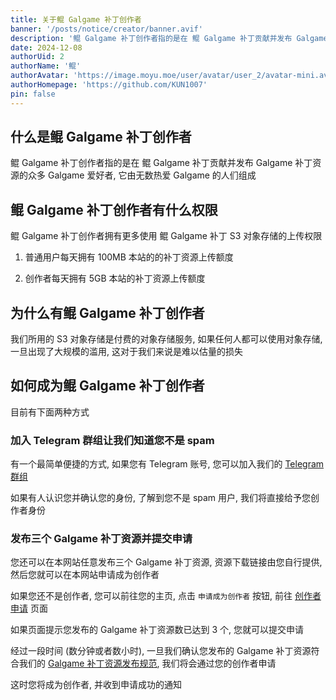 ```yaml
---
title: 关于鲲 Galgame 补丁创作者
banner: '/posts/notice/creator/banner.avif'
description: '鲲 Galgame 补丁创作者指的是在 鲲 Galgame 补丁贡献并发布 Galgame 补丁资源的众多 Galgame 爱好者, 它由无数热爱 Galgame 的人们组成'
date: 2024-12-08
authorUid: 2
authorName: '鲲'
authorAvatar: 'https://image.moyu.moe/user/avatar/user_2/avatar-mini.avif'
authorHomepage: 'https://github.com/KUN1007'
pin: false
---
```


## 什么是鲲 Galgame 补丁创作者

鲲 Galgame 补丁创作者指的是在 鲲 Galgame 补丁贡献并发布 Galgame 补丁资源的众多 Galgame 爱好者, 它由无数热爱 Galgame 的人们组成

## 鲲 Galgame 补丁创作者有什么权限

鲲 Galgame 补丁创作者拥有更多使用 鲲 Galgame 补丁 S3 对象存储的上传权限

1. 普通用户每天拥有 100MB 本站的的补丁资源上传额度

2. 创作者每天拥有 5GB 本站的补丁资源上传额度

## 为什么有鲲 Galgame 补丁创作者

我们所用的 S3 对象存储是付费的对象存储服务, 如果任何人都可以使用对象存储, 一旦出现了大规模的滥用, 这对于我们来说是难以估量的损失

## 如何成为鲲 Galgame 补丁创作者

目前有下面两种方式

### 加入 Telegram 群组让我们知道您不是 spam

有一个最简单便捷的方式, 如果您有 Telegram 账号, 您可以加入我们的 [Telegram 群组](https://t.me/kungalgame)

如果有人认识您并确认您的身份, 了解到您不是 spam 用户, 我们将直接给予您创作者身份

### 发布三个 Galgame 补丁资源并提交申请

您还可以在本网站任意发布三个 Galgame 补丁资源, 资源下载链接由您自行提供, 然后您就可以在本网站申请成为创作者

如果您还不是创作者, 您可以前往您的主页, 点击 `申请成为创作者` 按钮, 前往 [创作者申请](/apply) 页面

如果页面提示您发布的 Galgame 补丁资源数已达到 3 个, 您就可以提交申请

经过一段时间 (数分钟或者数小时), 一旦我们确认您发布的 Galgame 补丁资源符合我们的 [Galgame 补丁资源发布规范](/about/notice/paradigm), 我们将会通过您的创作者申请

这时您将成为创作者, 并收到申请成功的通知

